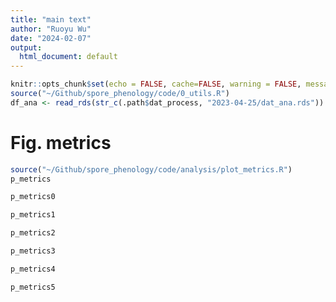 ```yaml
---
title: "main text"
author: "Ruoyu Wu"
date: "2024-02-07"
output:
  html_document: default
---
```


```r
knitr::opts_chunk$set(echo = FALSE, cache=FALSE, warning = FALSE, message = FALSE, process=FALSE)
source("~/Github/spore_phenology/code/0_utils.R")
df_ana <- read_rds(str_c(.path$dat_process, "2023-04-25/dat_ana.rds"))
```

# Fig. metrics
```r
source("~/Github/spore_phenology/code/analysis/plot_metrics.R")
p_metrics
```

```r
p_metrics0
```

```r
p_metrics1
```

```r
p_metrics2
```

```r
p_metrics3
```

```r
p_metrics4
```

```r
p_metrics5
```
